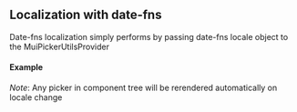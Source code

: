 
## Localization with date-fns

Date-fns localization simply performs by passing date-fns locale object to the MuiPickerUtilsProvider

#### Example
*Note*: Any picker in component tree will be rerendered automatically on locale change

<Example sourceFile="localization/Date-fns.example.jsx" />

